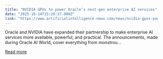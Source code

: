 ```yaml
---
title: "NVIDIA GPUs to power Oracle’s next-gen enterprise AI services"
date: "2025-10-14T15:20:37.000Z"
link: "https://www.artificialintelligence-news.com/news/nvidia-gpus-power-oracle-next-gen-enterprise-ai-services/"
---
```


Oracle and NVIDIA have expanded their partnership to make enterprise AI services more available, powerful, and practical. The announcements, made during Oracle AI World, cover everything from monstrou...

[Read more](https://www.artificialintelligence-news.com/news/nvidia-gpus-power-oracle-next-gen-enterprise-ai-services/)
